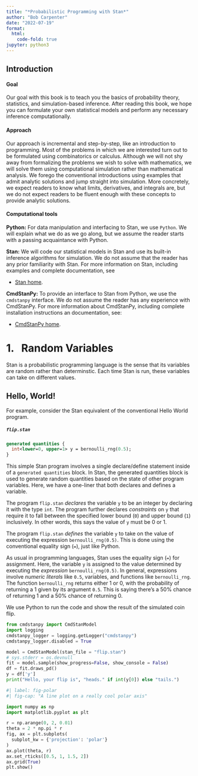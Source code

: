 ```yaml
---
title: "*Probabilistic Programming with Stan*"
author: "Bob Carpenter"
date: "2022-07-19"
format:
  html:
    code-fold: true
jupyter: python3
---
```


## Introduction

#### Goal

Our goal with this book is to teach you the basics of probability
theory, statistics, and simulation-based inference.  After reading
this book, we hope you can formulate your own statistical models and
perform any necessary inference computationally.

#### Approach

Our approach is incremental and step-by-step, like an introduction to
programming.  Most of the problems in which we are interested turn out
to be formulated using combinatorics or calculus.  Although we will
not shy away from formalizing the problems we wish to solve with
mathematics, we will solve them using computational simulation rather
than mathematical analysis.  We forego the conventional introductions
using examples that admit analytic solutions and jump straight into
simulation. More concretely, we expect readers to know what limits,
derivatives, and integrals are, but we do not expect readers to be
fluent enough with these concepts to provide analytic solutions.

#### Computational tools

**Python:** For data manipulation and interfacing to Stan, we use
`Python`.  We will explain what we do as we go along, but we assume
the reader starts with a passing acquaintance with Python.

**Stan:** We will code our statistical models in Stan and use its
built-in inference algorithms for simulation.  We do not assume that
the reader has any prior familiarity with Stan.  For more information
on Stan, including examples and complete documentation, see

* [Stan home](https://mc-stan.org).

**CmdStanPy:** To provide an interface to Stan from Python, we use the
`cmdstanpy` interface.  We do not assume the reader has any experience
with CmdStanPy.  For more information about CmdStanPy, including complete installation instructions an documentation, see:

* [CmdStanPy home](https://mc-stan.org/cmdstanpy/).

# 1. &nbsp; Random Variables

Stan is a probabilistic programming language is the sense that its
variables are random rather than determinstic.  Each time Stan is run,
these variables can take on different values.

## Hello, World!

For example, consider the Stan equivalent of the conventional Hello
World program.

##### `flip.stan`
```stan
generated quantities {
  int<lower=0, upper=1> y = bernoulli_rng(0.5);
}
```

This simple Stan program involves a single declare/define statement
inside of a `generated quantities` block.  In Stan, the generated
quantities block is used to generate random quantities based on the
state of other program variables.  Here, we have a one-liner that both
declares and defines a variable.

The program `flip.stan` *declares* the variable `y` to be an integer
by declaring it with the type `int`.  The program further declares
*constraints* on `y` that require it to fall between the specified
lower bound (`0`) and upper bound (`1`) inclusively.  In other words,
this says the value of `y` must be 0 or 1.

The program `flip.stan` *defines* the variable `y` to take on the
value of executing the expression `bernoulli_rng(0.5)`.  This is done
using the conventional equality sign (`=`), just like Python.

As usual in
programming languages, Stan uses the equality sign (`=`) for
assignment.  Here, the variable `y` is assigned to the value
determined by executing the *expression* `bernoulli_rng(0.5)`.  In
general, expressions involve *numeric literals* like `0.5`, variables,
and functions like `bernoulli_rng`.  The function `bernoulli_rng`
returns either 1 or 0, with the probability of returning a 1 given by
its argument `0.5`.  This is saying there's a 50% chance of returning
1 and a 50% chance of returning 0.

We use Python to run the code and show the result of the simulated
coin flip.


```python
from cmdstanpy import CmdStanModel
import logging
cmdstanpy_logger = logging.getLogger("cmdstanpy")
cmdstanpy_logger.disabled = True

model = CmdStanModel(stan_file = "flip.stan")
# sys.stderr = os.devnull
fit = model.sample(show_progress=False, show_console = False)
df = fit.draws_pd()
y = df['y']
print("Hello, your flip is", "heads." if int(y[0]) else "tails.")
```

```python
#| label: fig-polar
#| fig-cap: "A line plot on a really cool polar axis"

import numpy as np
import matplotlib.pyplot as plt

r = np.arange(0, 2, 0.01)
theta = 2 * np.pi * r
fig, ax = plt.subplots(
  subplot_kw = {'projection': 'polar'} 
)
ax.plot(theta, r)
ax.set_rticks([0.5, 1, 1.5, 2])
ax.grid(True)
plt.show()
```